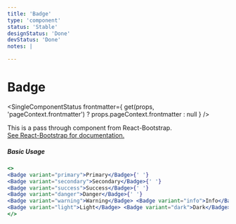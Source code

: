 ```yaml
---
title: 'Badge'
type: 'component'
status: 'Stable'
designStatus: 'Done'
devStatus: 'Done'
notes: |

---
```



# Badge

<SingleComponentStatus
  frontmatter={
    get(props, 'pageContext.frontmatter') ? props.pageContext.frontmatter : null
  }
/>

<p style={{ fontSize: '1.5em' }}>
  This is a pass through component from React-Bootstrap.<br/>
  <a href="https://react-bootstrap.github.io/components/badge/" target="_blank" rel="noopener noreferrer">
    See React-Bootstrap for documentation.
  </a>
</p>

##### Basic Usage

```jsx live
<>
<Badge variant="primary">Primary</Badge>{' '}
<Badge variant="secondary">Secondary</Badge>{' '}
<Badge variant="success">Success</Badge>{' '}
<Badge variant="danger">Danger</Badge>{' '}
<Badge variant="warning">Warning</Badge> <Badge variant="info">Info</Badge>{' '}
<Badge variant="light">Light</Badge> <Badge variant="dark">Dark</Badge>
</>
```